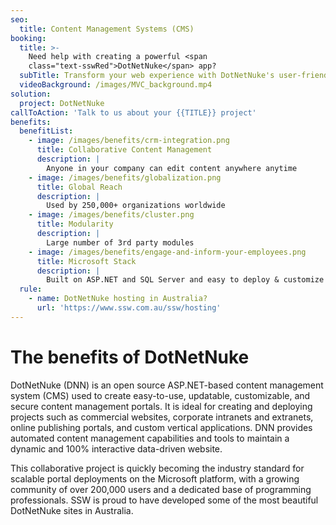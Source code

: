 ```yaml
---
seo:
  title: Content Management Systems (CMS)
booking:
  title: >-
    Need help with creating a powerful <span
    class="text-sswRed">DotNetNuke</span> app?
  subTitle: Transform your web experience with DotNetNuke's user-friendly interface
  videoBackground: /images/MVC_background.mp4
solution:
  project: DotNetNuke
callToAction: 'Talk to us about your {{TITLE}} project'
benefits:
  benefitList:
    - image: /images/benefits/crm-integration.png
      title: Collaborative Content Management
      description: |
        Anyone in your company can edit content anywhere anytime
    - image: /images/benefits/globalization.png
      title: Global Reach
      description: |
        Used by 250,000+ organizations worldwide
    - image: /images/benefits/cluster.png
      title: Modularity
      description: |
        Large number of 3rd party modules
    - image: /images/benefits/engage-and-inform-your-employees.png
      title: Microsoft Stack
      description: |
        Built on ASP.NET and SQL Server and easy to deploy & customize
  rule:
    - name: DotNetNuke hosting in Australia?
      url: 'https://www.ssw.com.au/ssw/hosting'
---
```


# The benefits of  **DotNetNuke**

DotNetNuke (DNN) is an open source ASP.NET-based content management system (CMS) used to create easy-to-use, updatable, customizable, and secure content management portals. It is ideal for creating and deploying projects such as commercial websites, corporate intranets and extranets, online publishing portals, and custom vertical applications. DNN provides automated content management capabilities and tools to maintain a dynamic and 100% interactive data-driven website.

This collaborative project is quickly becoming the industry standard for scalable portal deployments on the Microsoft platform, with a growing community of over 200,000 users and a dedicated base of programming professionals. SSW is proud to have developed some of the most beautiful DotNetNuke sites in Australia.
